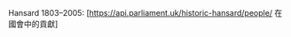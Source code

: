 <includeonly>Hansard 1803–2005: [https://api.parliament.uk/historic-hansard/people/{{StripWhitespace | x = {{{1}}} }} {{StripWhitespace | x = {{{2}}} }}在國會中的貢獻]</includeonly><noinclude>
{{documentation}}
</noinclude>